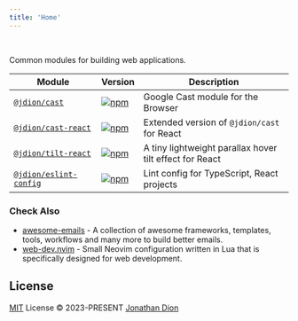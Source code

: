 ```yaml
---
title: 'Home'
---
```


<br/>

Common modules for building web applications.

| Module | Version | Description
|-|-|-|
| [`@jdion/cast`](/cast) | [![npm](https://img.shields.io/npm/v/@jdion/cast?color=1e2329&label=)](cast) | Google Cast module for the Browser
| [`@jdion/cast-react`](/cast#react) | [![npm](https://img.shields.io/npm/v/@jdion/cast-react?color=1e2329&label=)](https://npmjs.com/package/@jdion/cast-react) | Extended version of `@jdion/cast` for React
| [`@jdion/tilt-react`](/tilt) | [![npm](https://img.shields.io/npm/v/@jdion/tilt-react?color=1e2329&label=)](https://npmjs.com/package/@jdion/tilt-react) | A tiny lightweight parallax hover tilt effect for React
| [`@jdion/eslint-config`](/eslint-config) | [![npm](https://img.shields.io/npm/v/@jdion/eslint-config?color=1e2329&label=)](https://npmjs.com/package/@jdion/eslint-config) | Lint config for TypeScript, React projects

### Check Also

- [awesome-emails](https://github.com/jonathandion/awesome-emails) - A collection of awesome frameworks, templates, tools, workflows and many more to build better emails.
- [web-dev.nvim](https://github.com/jonathandion/web-dev.nvim) - Small Neovim configuration written in Lua that is specifically designed for web development.

## License

[MIT](./LICENSE) License &copy; 2023-PRESENT [Jonathan Dion](https://github.com/jonathandion)

